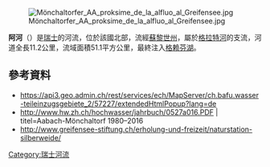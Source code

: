 {{Coord|47.32588|N|8.70055|E|display=title}}
[[Image:Mönchaltorfer_AA_proksime_de_la_alfluo_al_Greifensee.jpg|right]]

'''阿河'''（{{lang-de|Aabach}}）是[[瑞士|瑞士]]的河流，位於該國北部，流經[[蘇黎世州|蘇黎世州]]，屬於[[格拉特河|格拉特河]]的支流，河道全長11.2公里，流域面積51.1平方公里，最終注入[[格赖芬湖|格赖芬湖]]。

==參考資料==
* https://api3.geo.admin.ch/rest/services/ech/MapServer/ch.bafu.wasser-teileinzugsgebiete_2/57227/extendedHtmlPopup?lang=de {{Wayback|url=https://api3.geo.admin.ch/rest/services/ech/MapServer/ch.bafu.wasser-teileinzugsgebiete_2/57227/extendedHtmlPopup?lang=de |date=20170909052222 }}
* http://www.hw.zh.ch/hochwasser/jahrbuch/0527a016.PDF {{Wayback|url=http://www.hw.zh.ch/hochwasser/jahrbuch/0527a016.PDF |date=20170909005836 }} | titel=Aabach-Mönchaltorf 1980–2016
* http://www.greifensee-stiftung.ch/erholung-und-freizeit/naturstation-silberweide/ {{Wayback|url=http://www.greifensee-stiftung.ch/erholung-und-freizeit/naturstation-silberweide/ |date=20150801223714 }}

{{Switzerland-geo-stub}}
[[Category:瑞士河流|Category:瑞士河流]]